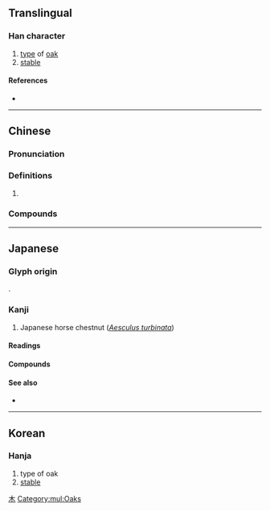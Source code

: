 {{also|杤|櫔}}
{{character info/new}}
==Translingual==

===Han character===
{{Han char|rn=75|rad=木|as=05|sn=9|four=|canj=DHMS|ids=⿰木⿸𠂆万, ⿰木厉}}

# [[type]] of [[oak]]
# [[stable]]

====References====
* {{Han ref|kx=0521.121|dkj=14687|hdz=21185.041|uh=6803|ud=26627}}

[[Category:Japanese-only CJKV Characters|木]]

[[Category:mul:Oaks]]

----

==Chinese==
{{zh-forms}}

===Pronunciation===
{{zh-pron
|m=lì
|cat=
}}

===Definitions===
{{zh-hanzi}}

# {{zh-only|栃木}}

===Compounds===
{{zh-der|栃木}}

----

==Japanese==

===Glyph origin===
{{ja-etym-kokuji}}.

===Kanji===
{{ja-kanji|grade=|rs=木05}}

# Japanese horse chestnut (''[[w:Aesculus turbinata|Aesculus turbinata]]'')

====Readings====
{{ja-readings
|kanyoon=レイ
|kun=とち-
}}

====Compounds====
{{zh-der|来栃|帰栃}}

====See also====
* {{ja-l|橡}}

----

==Korean==

===Hanja===
{{ko-hanja|hangeul=[[회]]|eumhun=|rv=hoe|mr=hoe|y=hoy}}

# type of oak
# [[stable]]